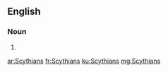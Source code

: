 ==English==

===Noun===
{{head|en|plural}}

# {{plural of|Scythian|lang=en|nocat=1}}

[[ar:Scythians]]
[[fr:Scythians]]
[[ku:Scythians]]
[[mg:Scythians]]